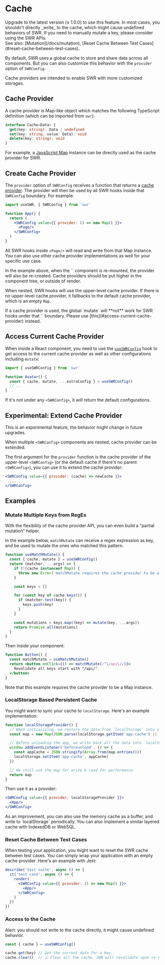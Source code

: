 
# Cache

<Callout>
  Upgrade to the latest version (≥ 1.0.0) to use this feature.
</Callout>

<Callout emoji="⚠️">
  In most cases, you shouldn't directly _write_ to the cache, which might cause undefined behaviors of SWR. If you need to manually mutate a key, please consider using the SWR APIs.<br/>
  See also: [Mutation](/docs/mutation), [Reset Cache Between Test Cases](#reset-cache-between-test-cases).
</Callout>

By default, SWR uses a global cache to store and share data across all components. But you can also customize this behavior with the `provider` option of `SWRConfig`.

Cache providers are intended to enable SWR with more customized storages.

## Cache Provider

A cache provider is Map-like object which matches the following TypeScript definition (which can be imported from `swr`):

```typescript
interface Cache<Data> {
  get(key: string): Data | undefined
  set(key: string, value: Data): void
  delete(key: string): void
}
```

For example, a [JavaScript Map](https://developer.mozilla.org/en-US/docs/Web/JavaScript/Reference/Global_Objects/Map) instance can be directly used as the cache provider for SWR.

## Create Cache Provider

The `provider` option of `SWRConfig` receives a function that returns a [cache provider](#cache-provider). The provider will then be used by all SWR hooks inside that `SWRConfig` boundary. For example:

```jsx
import useSWR, { SWRConfig } from 'swr'

function App() {
  return (
    <SWRConfig value={{ provider: () => new Map() }}>
      <Page/>
    </SWRConfig>
  )
}
```

All SWR hooks inside `<Page/>` will read and write from that Map instance. You can also use other cache provider implementations as well for your specific use case.

<Callout>
  In the example above, when the `<App/>` component is re-mounted, the provider will also be re-created. Cache providers should be put higher in the component tree, or outside of render.
</Callout>


<div className="my-8">
  <Cache/>
</div>

When nested, SWR hooks will use the upper-level cache provider. If there is no upper-level cache provider, it fallbacks to the default cache provider, which is an empty `Map`.

<Callout emoji="⚠️">
   If a cache provider is used, the global `mutate` will **not** work for SWR hooks under that `<SWRConfig>` boundary. Please use [this](#access-current-cache-provider) instead. 
</Callout>

## Access Current Cache Provider

When inside a React component, you need to use the [`useSWRConfig`](/docs/global-configuration#access-to-global-configurations) hook to get access to the current cache provider as well as other configurations including `mutate`:

```jsx
import { useSWRConfig } from 'swr'

function Avatar() {
  const { cache, mutate, ...extraConfig } = useSWRConfig()
  // ...
}
```

If it's not under any `<SWRConfig>`, it will return the default configurations.

## Experimental: Extend Cache Provider

<Callout emoji="🧪">
   This is an experimental feature, the behavior might change in future upgrades.
</Callout>

When multiple `<SWRConfig>` components are nested, cache provider can be extended.

The first argument for the `provider` function is the cache provider of the upper-level `<SWRConfig>` (or the default cache if there's no parent `<SWRConfig>`), you can use it to extend the cache provider:

```jsx
<SWRConfig value={{ provider: (cache) => newCache }}>
  ...
</SWRConfig>
```

## Examples

### Mutate Multiple Keys from RegEx

With the flexibility of the cache provider API, you can even build a "partial mutation" helper.

In the example below, `matchMutate` can receive a regex expression as key, and be used to mutate the ones who matched this pattern.

```js
function useMatchMutate() {
  const { cache, mutate } = useSWRConfig()
  return (matcher, ...args) => {
    if (!(cache instanceof Map)) {
      throw new Error('matchMutate requires the cache provider to be a Map instance')
    }

    const keys = []

    for (const key of cache.keys()) {
      if (matcher.test(key)) {
        keys.push(key)
      }
    }

    const mutations = keys.map((key) => mutate(key, ...args))
    return Promise.all(mutations)
  }
}
```

Then inside your component:

```jsx
function Button() {
  const matchMutate = useMatchMutate()
  return <button onClick={() => matchMutate(/^\/api\//)}>
    Revalidate all keys start with "/api/"
  </button>
}
```

<Callout>
  Note that this example requires the cache provider to be a Map instance.
</Callout>

### LocalStorage Based Persistent Cache

You might want to sync your cache to `localStorage`. Here's an example implementation:

```jsx
function localStorageProvider() {
  // When initializing, we restore the data from `localStorage` into a map.
  const map = new Map(JSON.parse(localStorage.getItem('app-cache') || '[]'))

  // Before unloading the app, we write back all the data into `localStorage`.
  window.addEventListener('beforeunload', () => {
    const appCache = JSON.stringify(Array.from(map.entries()))
    localStorage.setItem('app-cache', appCache)
  })

  // We still use the map for write & read for performance.
  return map
}
```

Then use it as a provider:

```jsx
<SWRConfig value={{ provider: localStorageProvider }}>
  <App/>
</SWRConfig>
```

<Callout>
  As an improvement, you can also use the memory cache as a buffer, and write to `localStorage` periodically. You can also implement a similar layered cache with IndexedDB or WebSQL.
</Callout>

### Reset Cache Between Test Cases

When testing your application, you might want to reset the SWR cache between test cases. You can simply wrap your application with an empty cache provider. Here's an example with Jest:

```jsx
describe('test suite', async () => {
  it('test case', async () => {
    render(
      <SWRConfig value={{ provider: () => new Map() }}>
        <App/>
      </SWRConfig>
    )
  })
})
```

### Access to the Cache

Alert: you should not write to the cache directly, it might cause undefined behavior.

```jsx
const { cache } = useSWRConfig()

cache.get(key) // Get the current data for a key.
cache.clear()  // ⚠️ Clear all the cache. SWR will revalidate upon re-render.
```
